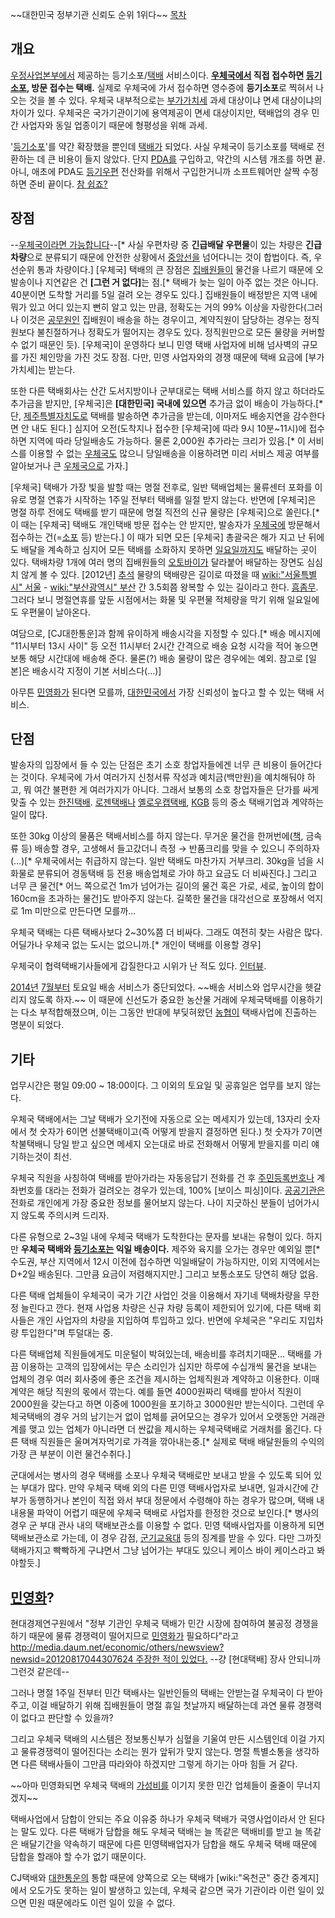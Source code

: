 ~~대한민국 정부기관 신뢰도 순위 1위다~~
[[목차]]
== 개요 ==
[[우정사업본부]]에서 제공하는 등기소포/[[택배]] 서비스이다. '''[[우체국]]에서 직접 접수하면 [[등기]][[소포]], 방문 접수는 택배.''' 실제로 우체국에 가서 접수하면 영수증에 '''등기소포'''로 찍혀서 나오는 것을 볼 수 있다. 우체국 내부적으로는 [[부가가치세]] 과세 대상이냐 면세 대상이냐의 차이가 있다. 우체국은 국가기관이기에 용역제공이 면세 대상이지만, 택배업의 경우 민간 사업자와 동일 업종이기 때문에 형평성을 위해 과세.

'[[등기]][[소포]]'를 약간 확장했을 뿐인데 [[택배]]가 되었다. 사실 우체국이 등기소포를 택배로 전환하는 데 큰 비용이 들지 않았다. 단지 [[PDA]]를 구입하고, 약간의 시스템 개조를 하면 끝. 아니, 애초에 PDA도 [[등기우편]] 전산화를 위해서 구입한거니까 소프트웨어만 살짝 수정하면 준비 끝이다. [[참 쉽죠?]]

== 장점 ==
--[http://tvple.com/40610 우체국이라면 가능합니다]--[* 사실 우편차량 중 '''긴급배달 우편물'''이 있는 차량은 '''긴급차량'''으로 분류되기 때문에 안전한 상황에서 [[중앙선]]을 넘어다니는 것이 합법이다. 즉, 우선순위 통과 차량이다.]
[우체국] 택배의 큰 장점은 [[집배원]]들이 물건을 나르기 때문에 오발송이나 지연같은 건 '''[그런 거 없다]'''는 점.[* 택배가 늦는 일이 아주 없는 것은 아니다. 40분이면 도착할 거리를 5일 걸려 오는 경우도 있다.]  집배원들이 배정받은 지역 내에 뭐가 있고 어디 있는지 뻔히 알고 있는 만큼, 정확도는 거의 99% 이상을 자랑한다(그러나 이것은 [[공무원]]인 집배원이 배송을 하는 경우이고, 계약직원이 담당하는 경우는 정직원보다 불친절하거나 정확도가 떨어지는 경우도 있다. 정직원만으로 모든 물량을 커버할 수 없기 때문인 듯). [우체국]이 운영하다 보니 민영 택배 사업자에 비해 넘사벽의 규모를 가진 체인망을 가진 것도 장점. 다만, 민영 사업자와의 경쟁 때문에 택배 요금에 [부가가치세]는 받는다.

또한 다른 택배회사는 산간 도서지방이나 군부대로는 택배 서비스를 하지 않고 하더라도 추가금을 받지만, [우체국]은 '''[대한민국] 국내에 있으면''' 추가금 없이 배송이 가능하다.[* 단, [[제주특별자치도]]로 택배를 발송하면 추가금을 받는데, 이마저도 배송지연을 감수한다면 안 내도 된다.] 심지어 오전(도착지나 접수한 [우체국]에 따라 9시 10분~11시)에 접수하면 지역에 따라 당일배송도 가능하다. 물론 2,000원 추가라는 크리가 있음.[* 이 서비스를 이용할 수 없는 [[우체국]]도 많으니 당일배송을 이용하려면 미리 서비스 제공 여부를 알아보거나 큰 [[우체국]]으로 가자.]

[우체국] 택배가 가장 빛을 발할 때는 명절 전후로, 일반 택배업체는 물류센터 포화를 이유로 명절 연휴가 시작하는 1주일 전부터 택배를 일절 받지 않는다. 반면에 [우체국]은 명절 하루 전에도 택배를 받기 때문에 명절 직전의 신규 물량은 [우체국]으로 쏠린다.[* 이 때는 [우체국] 택배도 개인택배 방문 접수는 안 받지만, 발송자가 [[우체국]]에 방문해서 접수하는 건(=[[소포]] 등) 받는다.] 이 때가 되면 모든 [우체국] 총괄국은 해가 지고 난 뒤에도 배달을 계속하고 심지어 모든 택배를 소화하지 못하면 [[일요일]]까지도 배달하는 곳이 있다. 택배차량 1개에 여러 명의 집배원들의 [[오토바이]]가 달라붙어 배달하는 장면도 심심치 않게 볼 수 있다. [2012년] [[추석]] 물량의 택배량은 길이로 따졌을 때 [[wiki:"서울특별시" 서울]] - [[wiki:"부산광역시" 부산]] 간 3.5회쯤 왕복할 수 있는 길이라고 한다. [[흠좀무]]. 그러다 보니 명절연휴를 앞둔 시점에서는 화물 및 우편물 적체량을 막기 위해 일요일에도 우편물이 날아온다.

여담으로, [CJ대한통운]과 함께 유이하게 배송시각을 지정할 수 있다.[* 배송 메시지에 "11시부터 13시 사이" 등 오전 11시부터 2시간 간격으로 배송 요청 시각을 적어 놓으면 보통 해당 시간대에 배송해 준다. 물론(?) 배송 물량이 많은 경우에는 예외. 참고로 [일본]은 배송시각 지정이 기본 서비스다(...)]

아무튼 [[민영화]]가 된다면 모를까, [[대한민국]]에서 가장 신뢰성이 높다고 할 수 있는 택배 서비스.
== 단점 ==
발송자의 입장에서 들 수 있는 단점은 초기 소호 창업자들에겐 너무 큰 비용이 들어간다는 것이다. 우체국에 가서 여러가지 신청서류 작성과 예치금(백만원)을 예치해둬야 하고, 뭐 여간 불편한 게 여러가지가 아니다. 그래서 보통의 소호 창업자들은 단가를 싸게 맞출 수 있는 [[한진택배]]. [[로젠택배]]나 [[옐로우캡택배]], [[KGB]] 등의 중소 택배기업과 계약하는 일이 많다. 

또한 30kg 이상의 물품은 택배서비스를 하지 않는다. 무거운 물건을 한꺼번에([[책]], 금속류 등) 배송할 경우, 고생해서 들고갔더니 측정 → 반품크리를 맞을 수 있으니 주의하자(…)[* 우체국에서는 취급하지 않는다. 일반 택배도 마찬가지 거부크리. 30kg을 넘을 시 화물로 분류되어 경동택배 등 전용 배송업체로 가야 하고 요금도 더 비싸진다.] 그리고 너무 큰 물건[* 어느 쪽으로건 1m가 넘어가는 길이의 물건 혹은 가로, 세로, 높이의 합이 160cm을 초과하는 물건]도 받아주지 않는다. 길쭉한 물건을 대각선으로 포장해서 억지로 1m 미만으로 만든다면 모를까...

우체국 택배는 다른 택배사보다 2~30%쯤 더 비싸다. 그래도 여전히 찾는 사람은 많다. 어딜가나 우체국 없는 도시는 없으니까.[* 개인이 택배를 이용할 경우]

우체국이 협력택배기사들에게 갑질한다고 시위가 난 적도 있다. [http://news.naver.com/main/read.nhn?mode=LSD&mid=sec&sid1=115&oid=055&aid=0000260660 인터뷰].

[[2014년]] [[7월]]부터 토요일 배송 서비스가 중단되었다. ~~배송 서비스와 업무시간을 헷갈리지 않도록 하자.~~ 이 때문에 신선도가 중요한 농산물 거래에 우체국택배를 이용하기는 다소 부적합해졌으며, 이는 그동안 반대에 부딪혀왔던 [[농협]]이 택배사업에 진출하는 명분이 되었다.

== 기타 ==
업무시간은 평일 09:00 ~ 18:00이다. 그 이외의 토요일 및 공휴일은 업무를 보지 않는다.

우체국 택배에서는 그날 택배가 오기전에 자동으로 오는 메세지가 있는데, 13자리 숫자에서 첫 숫자가 6이면 선불택배이고(즉 어떻게 받을지 결정하면 된다.) 첫 숫자가 7이면 착불택배니 당일 받고 싶으면 메세지 오는대로 바로 전화해서 어떻게 받을지를 미리 얘기하는것이 최선.

우체국 직원을 사칭하여 택배를 받아가라는 자동응답기 전화를 건 후 [[주민등록번호]]나 계좌번호를 대라는 전화가 걸려오는 경우가 있는데, 100% [보이스 피싱]이다. [[공공기관]]은 전화로 개인에게 가장 중요한 정보를 물어보지 않는다. 나이 지긋하신 분들이 넘어가시지 않도록 주의시켜 드리자.

다른 유형으로 2~3일 내에 우체국 택배가 도착한다는 문자를 보내는 유형이 있다. 하지만 '''우체국 택배와 [[등기]][[소포]]는 익일 배송이다.''' 제주와 육지를 오가는 경우만 예외일 뿐[* 수도권, 부산 지역에서 12시 이전에 접수하면 익일배달이 가능하지만, 이외 지역에서는 D+2일 배송된다. 그만큼 요금이 저렴해지지만.] 그리고 보통소포도 당연히 해당 없음.

다른 택배 업체들이 우체국이 국가 기간 사업인 것을 이용해서 자기네 택배차량을 무한정 늘린다고 깐다. 현재 사업용 차량은 신규 차량 등록이 제한되어 있기에, 다른 택배 회사들은 개인 사업자의 차량을 지입하여 투입하고 있다. 반면에 우체국은 "우리도 지입차량 투입한다"며 투덜대는 중.

다른 택배업체 직원들에게도 미운털이 박혀있는데, 배송비를 후려치기때문... 택배를 가끔 이용하는 고객의 입장에서는 무슨 소리인가 십지만 하루에 수십개씩 물건을 보내는 업체의 경우 여러 회사중에 좋은 조건을 제시하는 업체직원과 계약하고 이용한다. 이때 계약은 해당 직원의 몫에서 깎는다. 예를 들면 4000원짜리 택배를 받아서 직원이 2000원을 갖는다고 하면 이중에 1000원을 포기하고 3000원만 받는식이다. 그런데 우체국택배의 경우 거의 남기는거 없이 업체를 긁어모으는 경우가 있어서 오랫동안 거래관계를 맺고 있는 업체가 아니라면 더 싼값을 제시하는 우체국택배로 거래처를 옮긴다. 다른 택배 직원들은 울며겨자먹기로 가격을 깎아내는중.[* 실제로 택배 배달원들의 수익의 가장 큰 부분이 이런 물건수취다.]

군대에서는 병사의 경우 택배를 소포나 우체국 택배로만 보내고 받을 수 있도록 되어 있는 부대가 많다. 만약 우체국 택배 외의 다른 민영 택배사업자로 보내면, 일과시간에 간부가 동행하거나 본인이 직접 와서 부대 정문에서 수령해야 하는 경우가 많으며, 택배 내 내용물 파악이 어렵기 때문에 우체국 택배로 사업자를 한정한 것으로 보인다.[* 병사의 경우 군 부대 관사 내의 택배보관소를 이용할 수 없다. 민영 택배사업자를 이용하게 되면 택배보관소로 가는데, 이 경우 감점, [[군기교육대]] 등의 징계를 받을 수 있다. 다만 그까짓 택배가지고 빡빡하게 구냐면서 그냥 넘어가는 부대도 있으니 케이스 바이 케이스라고 봐야할듯.] 

== [[민영화]]? ==
현대경제연구원에서 "정부 기관인 우체국 택배가 민간 시장에 참여하여 불공정 경쟁을 하기 때문에 물류 경쟁력이 떨어지므로 [[민영화]]가 필요하다"라고 [[http://media.daum.net/economic/others/newsview?newsid=20120817044307624 주장한 적이 있었다.]] --걍 [현대택배] 장사 안되니까 그런것 같은데--

그러나 명절 1주일 전부터 민간 택배사는 일반인들의 택배는 안받는걸 우체국이 다 받아 주고, 이걸 배달하기 위해 집배원들이 명절 휴일 첫날까지 배달하는데 과연 물류 경쟁력이 없다고 판단할 수 있을까? 

그리고 우체국 택배의 시스템은 정보통신부가 심혈을 기울여 만든 시스템인데 이걸 가지고 물류경쟁력이 떨어진다는 소리는 뭔가 앞뒤가 맞지 않는다. 명절 특별소통을 생각하면 다른 택배사들이 그만큼 따라와야 하겠지만 그렇게 하기는 아마 힘들 거 같다.

~~아마 민영화되면 우체국 택배의 [[가성비]]를 이기지 못한 민간 업체들이 줄줄이 무너지겠지~~

택배사업에서 담합이 안되는 주요 이유중 하나가 우체국 택배가 국영사업이라서 안 된다는 말도 있다. 다른 택배가 담합을 해도 우체국 택배는 늘 똑같은 택배비를 받고 늘 똑같은 배달기간을 약속하기 때문에 다른 민영택배업자가 담합을 해도 우체국 택배 때문에 담합을 할래야 할 수가 없기 때문이다.

CJ택배와 [[CJ대한통운|대한통운]]의 통합 때문에 양쪽으로 오는 택배가 [wiki:"옥천군" 중간 중계지]에서 오도가도 못하는 일이 발생하고 있는데, 우체국 같으면 국가 기관이라 이런 일이 있으면 민원 때문에라도 이런 일이 있을 수 없다.
